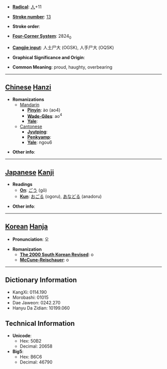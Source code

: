 * '''[[Wiktionary:Chinese radical index| Radical]]''': [[Wiktionary:Chinese radical index 人|人]]+11

* '''[[Wiktionary:Chinese total strokes index|Stroke number]]''': [[Wiktionary:Chinese total strokes index 13|13]]

* '''Stroke order''': 

* '''[[Wiktionary:Chinese four corner index|Four-Corner System]]''': 2824<sub>0</sub>

* '''[[Wiktionary:Chinese Cangjie index|Cangjie input]]''': 人土尸大 (OGSK), 人手尸大 (OQSK)

* '''Graphical Significance and Origin''': 

* '''Common Meaning''': proud, haughty, overbearing

----

== [[Chinese]] [[Hanzi]] ==

* '''Romanizations'''
** [[Mandarin]]
*** '''[[Pinyin]]''': ào (ao4)
*** '''[[Wade-Giles]]''': ao<sup>4</sup>
*** '''[[Yale]]''': 
**[[Cantonese]]
***'''[[Jyutping]]''':
***'''[[Penkyamp]]''': 
***'''[[Yale]]''': ngou6

* '''Other info''': 

----

== [[Japanese]] [[Kanji]] ==

* '''Readings'''
** '''[[On]]''': [[ごう]] (gō)
** '''[[Kun]]''': [[おごる]] (ogoru), [[あなどる]] (anadoru)

* '''Other info''':  

----

== [[Korean]] [[Hanja]] ==

* '''Pronunciation''': 오

* '''Romanization'''
** '''[[The 2000 South Korean Revised Romanization|The 2000 South Korean Revised]]''': o
** '''[[McCune-Reischauer]]''': o

----

== Dictionary Information ==

* KangXi: 0114.190
* Morobashi: 01015
* Dae Jaweon: 0242.270
* Hanyu Da Zidian: 10199.060

== Technical Information ==

* '''Unicode''':
** Hex: 50B2
** Decimal: 20658
* '''Big5''':
** Hex: B6C6
** Decimal: 46790
